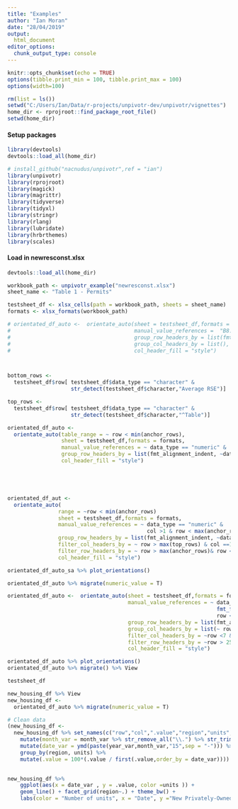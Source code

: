 ```yaml
---
title: "Examples"
author: "Ian Moran"
date: "28/04/2019"
output:   
  html_document
editor_options: 
  chunk_output_type: console
---
```



```r
knitr::opts_chunk$set(echo = TRUE)
options(tibble.print_min = 100, tibble.print_max = 100)
options(width=100)
```

```r
rm(list = ls())
setwd("C:/Users/Ian/Data/r-projects/unpivotr-dev/unpivotr/vignettes")
home_dir <- rprojroot::find_package_root_file()
setwd(home_dir)
```




#### Setup packages 
```r
library(devtools)
devtools::load_all(home_dir)

# install_github("nacnudus/unpivotr",ref = "ian")
library(unpivotr)
library(rprojroot)
library(magick)
library(magrittr)
library(tidyverse)
library(tidyxl)
library(stringr)
library(rlang)
library(lubridate)
library(hrbrthemes)
library(scales)
```

#### Load in newresconst.xlsx
```r
devtools::load_all(home_dir)

workbook_path <- unpivotr_example("newresconst.xlsx")
sheet_name <- "Table 1 - Permits"

testsheet_df <- xlsx_cells(path = workbook_path, sheets = sheet_name)
formats <- xlsx_formats(workbook_path)

# orientated_df_auto <-  orientate_auto(sheet = testsheet_df,formats = formats,
#                                       manual_value_references =  "B8:M23",
#                                       group_row_headers_by = list(fmt_alignment_indent, ~data_type),
#                                       group_col_headers_by = list(),
#                                       col_header_fill = "style")



bottom_rows <- 
  testsheet_df$row[ testsheet_df$data_type == "character" & 
                    str_detect(testsheet_df$character,"Average RSE")]

top_rows <- 
  testsheet_df$row[ testsheet_df$data_type == "character" & 
                    str_detect(testsheet_df$character,"^Table")]

orientated_df_auto <-  
  orientate_auto(table_range = ~ row < min(anchor_rows),
                 sheet = testsheet_df,formats = formats,
                 manual_value_references = ~ data_type == "numeric" &  col >1,
                 group_row_headers_by = list(fmt_alignment_indent, ~data_type),
                 col_header_fill = "style")





orientated_df_aut <-  
  orientate_auto(
                range = ~row < min(anchor_rows)
                sheet = testsheet_df,formats = formats,
                manual_value_references = ~ data_type == "numeric" & 
                                            col >1 & row < max(anchor_rows) & row > max(top_rows),
                group_row_headers_by = list(fmt_alignment_indent, ~data_type),
                filter_col_headers_by = ~ row > max(top_rows) & col ==1,
                filter_row_headers_by = ~ row > max(anchor_rows)& row < max(anchor_rows),
                col_header_fill = "style")

orientated_df_auto_sa %>% plot_orientations()

orientated_df_auto %>% migrate(numeric_value = T)

orientated_df_auto <-  orientate_auto(sheet = testsheet_df,formats = formats,
                                      manual_value_references = ~ data_type == "numeric" & 
                                                                  fmt_font_italic(local_format_id,formats) == "TRUE" & 
                                                                  row < 31 & row > 25,
                                      group_row_headers_by = list(fmt_alignment_indent, ~data_type),
                                      group_col_headers_by = list(~ row < 6),
                                      filter_col_headers_by = ~row <7 & col > 1,
                                      filter_row_headers_by = ~row > 25 & row < 31 & col == 1,
                                      col_header_fill = "style")

orientated_df_auto %>% plot_orientations()
orientated_df_auto %>% migrate() %>% View

testsheet_df

new_housing_df %>% View
new_housing_df <- 
  orientated_df_auto %>% migrate(numeric_value = T)  

# Clean data 
(new_housing_df <- 
  new_housing_df %>% set_names(c("row","col",".value","region","units","year_var","month_var")) %>% 
    mutate(month_var = month_var %>% str_remove_all("\\.") %>% str_trim())  %>% 
    mutate(date_var = ymd(paste(year_var,month_var,"15",sep = "-"))) %>% 
    group_by(region, units) %>% 
    mutate(.value = 100*(.value / first(.value,order_by = date_var))))
  

new_housing_df %>% 
    ggplot(aes(x = date_var , y = .value, color =units )) + 
    geom_line() + facet_grid(region~.) + theme_bw() +
    labs(color = "Number of units", x = "Date", y ="New Privately-Owned Housing Units Authorized in Permit-Issuing Places ('000s)" )


```


```r


```


